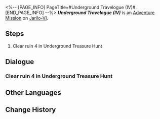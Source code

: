 <%-- [PAGE_INFO]
PageTitle=#Underground Travelogue (IV)#
[END_PAGE_INFO] --%>
{{Stub|Dialogue.}}
{{Mission Infobox
|id            = 8012104
|title         = 
|image         = <!--Mission Underground Travelogue (IV).png-->
|type          = Adventure
|event_name    = 
|chapter       = 
|requirements  = [[Adventure Mission]] ''[[Underground Travelogue (III)]]'' completed
|summary       = <!--official mission summary from Fate's Atlas-->
|characters    = Aksay; Trailblazer
|startLocation = [[Jarilo-VI]] - [[Great Mine]]
|world         = Jarilo-VI
|area          = Great Mine
|prev          = Underground Travelogue (III)
|next          = Underground Travelogue (V)
|rewards       = Credit*10,000
}}
'''''Underground Travelogue (IV)''''' is an [[Adventure Mission]] on [[Jarilo-VI]].

==Steps==
# Clear ruin 4 in Underground Treasure Hunt

<!--
==Gameplay Notes==

--><!--
==Trial Character==

-->
==Dialogue==
{{Stub Dialogue}}
===Clear ruin 4 in Underground Treasure Hunt===
{{Mission Description|type=adventure|location=<!--to be added-->|Aksay has excavated a new ancient ruin. Continue your treasure hunting journey!}}
{{Dialogue Start}}
:{{tx}}
{{Dialogue End}}

==Other Languages==
{{Other Languages
|en   = Underground Travelogue (IV)
|zhs  = 地城游记•其四
|zht  = 地城遊記•其四
|ja   = 地下遺跡探遊記・四
|ko   = 지하 여행기•4
|es   = Diario de un viaje subterráneo&nbsp;IV
|fr   = Voyage au centre de la terre (IV)
|ru   = Путевые записки из-под земли IV
|th   = บันทึกการเดินทางในเมืองใต้ดิน 4
|vi   = Du Ký Thành Ngầm 4
|de   = Untergrund-Reisebericht (Teil 4)
|id   = Catatan Perjalanan Bawah Tanah (Bagian 4)
|pt   = Diário de Viagem do Subterrâneo (IV)
}}

==Change History==
{{Change History|1.2}}
